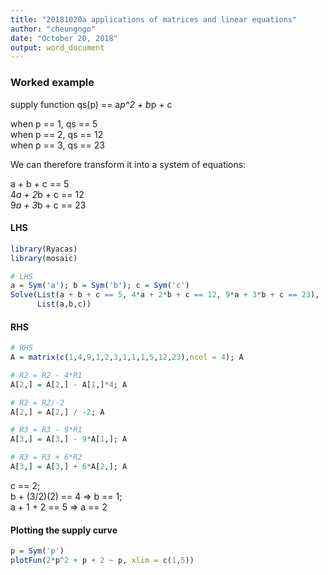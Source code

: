 ```yaml
---
title: "20181020a applications of matrices and linear equations"
author: "cheungngo"
date: "October 20, 2018"
output: word_document
---
```


### Worked example

supply function qs(p) == a*p^2 + b*p + c  

when p == 1, qs == 5  
when p == 2, qs == 12  
when p == 3, qs == 23  

We can therefore transform it into a system of equations:  

a + b + c == 5  
4*a + 2*b + c == 12  
9*a + 3*b + c == 23  

#### LHS

```r
library(Ryacas)
library(mosaic)
```

```r
# LHS
a = Sym('a'); b = Sym('b'); c = Sym('c')
Solve(List(a + b + c == 5, 4*a + 2*b + c == 12, 9*a + 3*b + c == 23),
      List(a,b,c))
```

#### RHS

```r
# RHS
A = matrix(c(1,4,9,1,2,3,1,1,1,5,12,23),ncol = 4); A
```

```r
# R2 = R2 - 4*R1
A[2,] = A[2,] - A[1,]*4; A
```

```r
# R2 = R2/-2
A[2,] = A[2,] / -2; A
```

```r
# R3 = R3 - 9*R1
A[3,] = A[3,] - 9*A[1,]; A
```

```r
# R3 = R3 + 6*R2
A[3,] = A[3,] + 6*A[2,]; A
```

c == 2;  
b + (3/2)(2) == 4 => b == 1;  
a + 1 + 2 == 5 => a == 2  

#### Plotting the supply curve

```r
p = Sym('p')
plotFun(2*p^2 + p + 2 ~ p, xlim = c(1,5))
```

